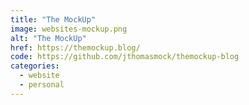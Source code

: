 ```yaml
---
title: "The MockUp"
image: websites-mockup.png
alt: "The MockUp"
href: https://themockup.blog/
code: https://github.com/jthomasmock/themockup-blog
categories:
  - website
  - personal
---
```

